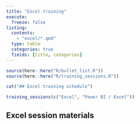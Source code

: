 ---
title: "Excel training"
execute: 
  freeze: false
listing:
  contents:
    - "excel/*.qmd"
  type: table
  categories: true
  fields: [title, categories]
---

```{r}
source(here::here("R/bullet_list.R"))
source(here::here("R/training_sessions.R"))

cat("## Excel training schedule")
```

```{r}
training_sessions(c("Excel", "Power BI / Excel")) 
```

## Excel session materials


